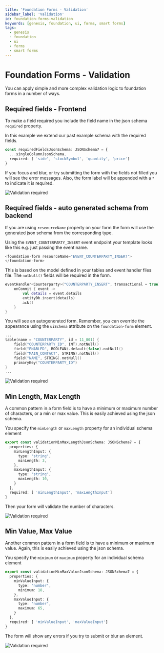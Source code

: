 ---
title: 'Foundation Forms - Validation'
sidebar_label: 'Validation'
id: foundation-forms-validation
keywords: [genesis, foundation, ui, forms, smart forms]
tags:
  - genesis
  - foundation
  - ui
  - forms
  - smart forms
---

# Foundation Forms - Validation

You can apply simple and more complex validation logic to foundation forms in a number of ways.

## Required fields - Frontend

To make a field required you include the field name in the json schema `required` property.

In this example we extend our past example schema with the required fields.

```ts
const requiredFieldsJsonSchema: JSONSchema7 = {
  ...singleColumnJsonSchema,
  required: [ 'side', 'stockSymbol', 'quantity', 'price']
}

```

If you focus and blur, or try submitting the form with the fields not filled you will see the error messages. Also, the form label will be appended with a `*` to indicate it is required.

![Validation required](/img/smart-forms/validation-required.png)


## Required fields - auto generated schema from backend

If you are using `reseourceName` property on your form the form will use the generated json schema from the corresponding type.

Using the `EVENT_COUNTERPARTY_INSERT` event endpoint your template looks like this e.g. just passing the event name.

```ts
<foundation-form resourceName="EVENT_COUNTERPARTY_INSERT">
</foundation-form>
```

This is based on the model defined in your tables and event handler files file. The `notNull()` fields will be required in the form.

```kts
eventHandler<Counterparty>("COUNTERPARTY_INSERT", transactional = true) {
    onCommit { event ->
        val details = event.details
        entityDb.insert(details)
        ack()
    }
}
```

You will see an autogenerated form. Remember, you can override the appearance using the `uiSchema` attribute on the `foundation-form` element.

```kts
...
table(name = "COUNTERPARTY", id = 11_001) {
    field("COUNTERPARTY_ID", INT).notNull()
    field("ENABLED", BOOLEAN).default(false).notNull()
    field("MAIN_CONTACT", STRING).notNull()
    field("NAME", STRING).notNull()
    primaryKey("COUNTERPARTY_ID")
}
...
```

![Validation required](/img/smart-forms/validation-required-backend.png)

## Min Length, Max Length

A common pattern in a form field is to have a minimum or maximum number of characters, or a min or max value. This is easily achieved using the json schema.

You specify the `minLength` or `maxLength` property for an individual schema element

```ts
export const validationMinMaxLengthJsonSchema: JSONSchema7 = {
  properties: {
    minLengthInput: {
      type: 'string',
      minLength: 3,
    },
    maxLengthInput: {
      type: 'string',
      maxLength: 10,
    }
  },
  required: [ 'minLengthInput', 'maxLengthInput']
}
```

Then your form will validate the number of characters.

![Validation required](/img/smart-forms/validation-min-max-length.png)

## Min Value, Max Value

Another common pattern in a form field is to have a minimum or maximum value. Again, this is easily achieved using the json schema.

You specify the `minimum` or `maximum` property for an individual schema element


```ts
export const validationMinMaxValueJsonSchema: JSONSchema7 = {
  properties: {
    minValueInput: {
      type: 'number',
      minimum: 18,
    },
    maxValueInput: {
      type: 'number',
      maximum: 65,
    }
  },
  required: [ 'minValueInput', 'maxValueInput']
}
```

The form will show any errors if you try to submit or blur an element.

![Validation required](/img/smart-forms/validation-min-max-value.png)
